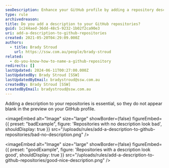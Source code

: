 ```yaml
---
seoDescription: Enhance your GitHub profile by adding a repository description to make it stand out
type: rule
archivedreason:
title: Do you add a description to your GitHub repositories?
guid: 1c244aed-36dd-48c5-9232-1b02f2ca90e3
uri: add-a-description-to-github-repositories
created: 2021-05-20T04:29:09.000Z
authors:
  - title: Brady Stroud
    url: https://ssw.com.au/people/brady-stroud
related:
  - do-you-know-how-to-name-a-github-repository
redirects: []
lastUpdated: 2024-06-11T00:27:00.000Z
lastUpdatedBy: Brady Stroud [SSW]
lastUpdatedByEmail: bradystroud@ssw.com.au
createdBy: Brady Stroud [SSW]
createdByEmail: bradystroud@ssw.com.au
---
```


Adding a description to your repositories is essential, so they do not appear blank in the preview on your GitHub profile.

<imageEmbed
  alt="Image"
  size="large"
  showBorder={false}
  figureEmbed={{
    preset: "badExample",
    figure: 'Repositories with no description look bad',
    shouldDisplay: true
  }}
  src="/uploads/rules/add-a-description-to-github-repositories/bad-no-description.png"
/>

<imageEmbed
  alt="Image"
  size="large"
  showBorder={false}
  figureEmbed={{
    preset: "goodExample",
    figure: 'Repositories with a description look good',
    shouldDisplay: true
  }}
  src="/uploads/rules/add-a-description-to-github-repositories/good-nice-description.png"
/>
